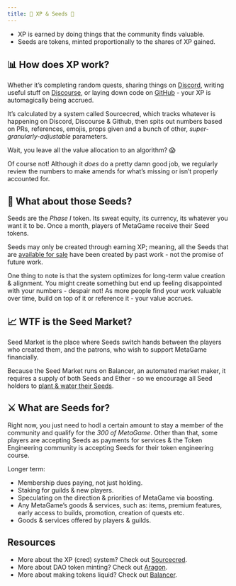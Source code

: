 ```yaml
---
title: 🧬 XP & Seeds 🌱
---
```


-   XP is earned by doing things that the community finds valuable.
-   Seeds are tokens, minted proportionally to the shares of XP gained.
    

## **📊 How does XP work?**

Whether it’s completing random quests, sharing things on [Discord](https://discord.gg/ZqdPP9b), writing useful stuff on [Discourse](https://metagame.trydiscourse.com/), or laying down code on [GitHub](https://github.com/metafam/) - your XP is automagically being accrued.

It’s calculated by a system called Sourcecred, which tracks whatever is happening on Discord, Discourse & Github, then spits out numbers based on PRs, references, emojis, props given and a bunch of other, _super-granularly-adjustable_ parameters.

Wait, you leave all the value allocation to an algorithm? 😱

Of course not! Although it _does_ do a pretty damn good job, we regularly review the numbers to make amends for what’s missing or isn’t properly accounted for.

## **🌱 What about those Seeds?**

Seeds are the _Phase I_ token. Its sweat equity, its currency, its whatever you want it to be. Once a month, players of MetaGame receive their Seed tokens.

Seeds may only be created through earning XP; meaning, all the Seeds that are [available for sale](https://balancer.exchange/#/swap/ether/0x30cf203b48edaa42c3b4918e955fed26cd012a3f) have been created by past work - not the promise of future work.

One thing to note is that the system optimizes for long-term value creation & alignment. You might create something but end up feeling disappointed with your numbers - despair not! As more people find your work valuable over time, build on top of it or reference it - your value accrues.

## **📈 WTF is the Seed Market?**

Seed Market is the place where Seeds switch hands between the players who created them, and the patrons, who wish to support MetaGame financially.

Because the Seed Market runs on Balancer, an automated market maker, it requires a supply of both Seeds and Ether - so we encourage all Seed holders to [plant & water their Seeds](https://beta.pools.balancer.exchange/#/pool/0xea05a15dbce2eb543ffda16950e95b2bd2e40d0e/swaps).

## **⚔️ What are Seeds for?**

Right now, you just need to hodl a certain amount to stay a member of the community and qualify for the _300 of MetaGame_. Other than that, some players are accepting Seeds as payments for services & the Token Engineering community is accepting Seeds for their token engineering course.

Longer term:
-   Membership dues paying, not just holding.
-   Staking for guilds & new players.
-   Speculating on the direction & priorities of MetaGame via boosting.
-   Any MetaGame’s goods & services, such as: items, premium features, early access to builds, promotion, creation of quests etc.
-   Goods & services offered by players & guilds.
    

## **Resources**

-   More about the XP (cred) system? Check out [Sourcecred](https://sourcecred.io/docs/beta/cred).
-   More about DAO token minting? Check out [Aragon](https://aragon.org/).
-   More about making tokens liquid? Check out [Balancer](https://medium.com/balancer-protocol/building-liquidity-into-token-distribution-a49d4286e0d4).

